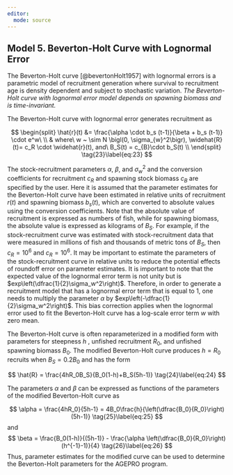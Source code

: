 ```yaml
---
editor: 
  mode: source
---
```


## Model 5. Beverton-Holt Curve with Lognormal Error {.unnumbered}

The Beverton-Holt curve [@bevertonHolt1957] with lognormal errors is a parametric model of recruitment generation where survival to recruitment age is density dependent and subject to stochastic variation. *The Beverton-Holt curve with lognormal error model depends on spawning biomass and is time-invariant.*

The Beverton-Holt curve with lognormal error generates recruitment as

$$
\begin{split}
\hat{r}(t) &= \frac{\alpha \cdot b_s (t-1)}{\beta + b_s (t-1)} \cdot e^w\ \\
  & where\ w ~ \sim N \bigl(0, \sigma_{w}^2\bigr), \widehat{R}(t)= c_R \cdot \widehat{r}(t), and\ B_S(t) = c_{B}\cdot b_S(t) \\ 
\end{split}
\tag{23}\label{eq:23}
$$

The stock-recruitment parameters $\alpha$, $\beta$, and $\sigma_w^2$ and the conversion coefficients for recruitment $c_R$ and spawning stock biomass $c_B$ are specified by the user. Here it is assumed that the parameter estimates for the Beverton-Holt curve have been estimated in relative units of recruitment $r(t)$ and spawning biomass $b_s(t)$, which are converted to absolute values using the conversion coefficients. Note that the absolute value of recruitment is expressed as numbers of fish, while for spawning biomass, the absolute value is expressed as kilograms of $B_S$. For example, if the stock-recruitment curve was estimated with stock-recruitment data that were measured in millions of fish and thousands of metric tons of $B_S$, then $c_R=10^6$ and $c_R=10^6$. It may be important to estimate the parameters of the stock-recruitment curve in relative units to reduce the potential effects of roundoff error on parameter estimates. It is important to note that the expected value of the lognormal error term is not unity but is $exp\left(\dfrac{1}{2}\sigma_w^2\right)$. Therefore, in order to generate a recruitment model that has a lognormal error term that is equal to 1, one needs to multiply the parameter $\alpha$ by $exp\left(-\dfrac{1}{2}\sigma_w^2\right)$. This bias correction applies when the lognormal error used to fit the Beverton-Holt curve has a log-scale error term $w$ with zero mean.

The Beverton-Holt curve is often reparameterized in a modified form with parameters for steepness $h$ , unfished recruitment $R_0$, and unfished spawning biomass $B_0$. The modified Beverton-Holt curve produces $h=R_0$ recruits when $B_S = 0.2B_0$ and has the form 

$$
\hat{R} = \frac{4hR_0B_S}{B_0(1-h)+B_S(5h-1)} \tag{24}\label{eq:24}
$$

The parameters $\alpha$ and $\beta$ can be expressed as functions of the parameters of the modified Beverton-Holt curve as

$$
\alpha = \frac{4hR_0}{5h-1} = 4B_0\frac{h}{\left(\dfrac{B_0}{R_0}\right)(5h-1)} \tag{25}\label{eq:25}
$$
and
$$
\beta = \frac{B_0(1-h)}{(5h-1)} - \frac{\alpha \left(\dfrac{B_0}{R_0}\right)(h^{-1}-1)}{4} \tag{26}\label{eq:26}
$$
Thus, parameter estimates for the modified curve can be used to determine the Beverton-Holt parameters for the AGEPRO program.

